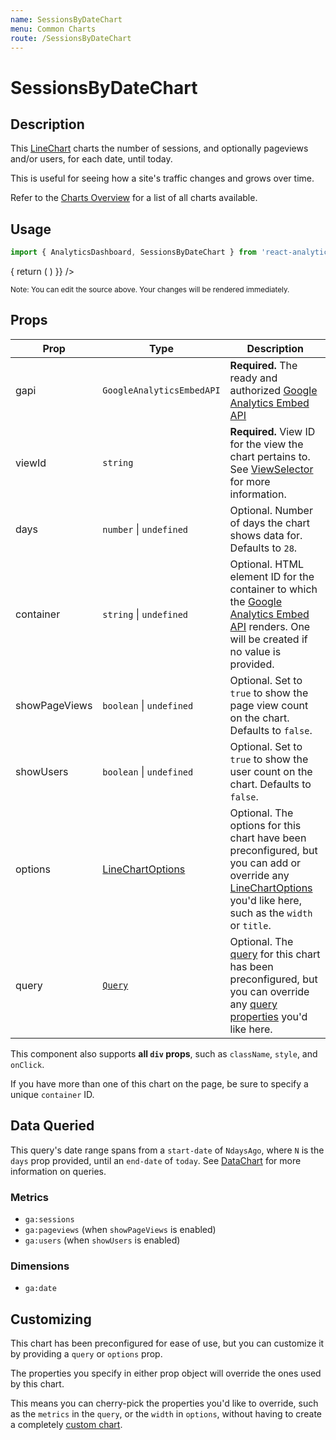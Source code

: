 ```yaml
---
name: SessionsByDateChart
menu: Common Charts
route: /SessionsByDateChart
---
```



<h1>SessionsByDateChart</h1>

## Description

This [LineChart](/LineChart) charts the number of sessions, and optionally pageviews and/or users, for each date, until today.

This is useful for seeing how a site's traffic changes and grows over time.

Refer to the [Charts Overview](/charts) for a list of all charts available.

## Usage

```jsx
import { AnalyticsDashboard, SessionsByDateChart } from 'react-analytics-charts';
```

<Playground>
  <AnalyticsDashboard
    authOptions={{ clientId }}
    renderCharts={(gapi, viewId) => {
      return (
        <SessionsByDateChart
          gapi={gapi}
          viewId={viewId}
          days={28}
          showPageViews
          showUsers
        />
      )
    }}
  />
</Playground>

<small>Note: You can edit the source above. Your changes will be rendered immediately.</small>

## Props

| Prop | Type | Description |
|------|------|-------------|
| gapi | `GoogleAnalyticsEmbedAPI` | **Required.** The ready and authorized [Google Analytics Embed API](https://devboldly.github.io/react-use-analytics-api/) |
| viewId | `string` | **Required.** View ID for the view the chart pertains to. See [ViewSelector](/ViewSelector) for more information. |
| days | `number` &#124; `undefined` | Optional. Number of days the chart shows data for. Defaults to `28`. |
| container | `string` &#124; `undefined` | Optional. HTML element ID for the container to which the [Google Analytics Embed API](https://devboldly.github.io/react-use-analytics-api/) renders. One will be created if no value is provided. |
| showPageViews | `boolean` &#124; `undefined` | Optional. Set to `true` to show the page view count on the chart. Defaults to `false`. |
| showUsers | `boolean` &#124; `undefined` | Optional. Set to `true` to show the user count on the chart. Defaults to `false`. |
| options | [LineChartOptions](/LineChart#chart-options) | Optional. The options for this chart have been preconfigured, but you can add or override any [LineChartOptions](/LineChart#chart-options) you'd like here, such as the `width` or `title`. |
| query | [`Query`](/DataChart#query-prop) | Optional. The [query](/DataChart#query-prop) for this chart has been preconfigured, but you can override any [query properties](/DataChart#query-prop) you'd like here. |

This component also supports **all `div` props**, such as `className`, `style`, and `onClick`.

If you have more than one of this chart on the page, be sure to specify a unique `container` ID.

## Data Queried

This query's date range spans from a `start-date` of `NdaysAgo`, where `N` is the `days` prop provided, until an `end-date` of `today`. See [DataChart](/DataChart) for more information on queries.

### Metrics

- `ga:sessions`
- `ga:pageviews` (when `showPageViews` is enabled)
- `ga:users` (when `showUsers` is enabled)

### Dimensions

- `ga:date`

## Customizing

This chart has been preconfigured for ease of use, but you can customize it by providing a `query` or `options` prop.

The properties you specify in either prop object will override the ones used by this chart.

This means you can cherry-pick the properties you'd like to override, such as the `metrics` in the `query`, or the `width` in `options`, without having to create a completely [custom chart](/charts#custom-charts).